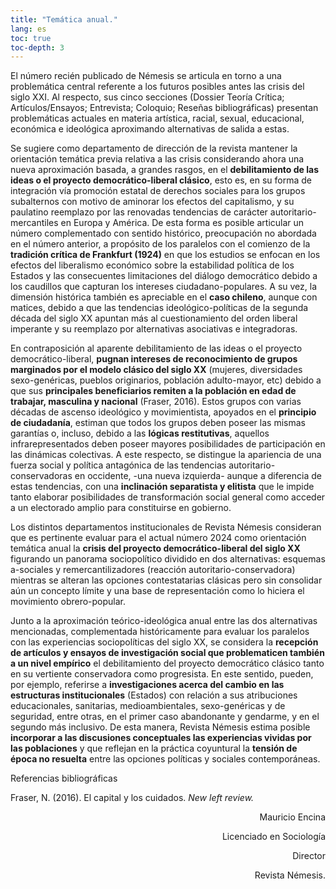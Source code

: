 ---
title: "Temática anual."
lang: es
toc: true
toc-depth: 3
---

El número recién publicado de Némesis se articula en torno a una problemática central referente a los futuros posibles antes las crisis del siglo XXI. Al respecto, sus cinco secciones (Dossier Teoría Crítica; Artículos/Ensayos; Entrevista; Coloquio; Reseñas bibliográficas) presentan problemáticas actuales en materia artística, racial, sexual, educacional, económica e ideológica aproximando alternativas de salida a estas. 

Se sugiere como departamento de dirección de la revista mantener la orientación temática previa relativa a las crisis considerando ahora una nueva aproximación basada, a grandes rasgos, en el **debilitamiento de las ideas o el proyecto democrático-liberal clásico**, esto es, en su forma de integración vía promoción estatal de derechos sociales para los grupos subalternos con motivo de aminorar los efectos del capitalismo, y su paulatino reemplazo por las renovadas tendencias de carácter autoritario-mercantiles en Europa y América. De esta forma es posible articular un número complementado con sentido histórico, preocupación no abordada en el número anterior, a propósito de los paralelos con el comienzo de la **tradición crítica de Frankfurt (1924)** en que los estudios se enfocan en los efectos del liberalismo económico sobre la estabilidad política de los Estados y las consecuentes limitaciones del diálogo democrático debido a los caudillos que capturan los intereses ciudadano-populares. A su vez, la dimensión histórica también es apreciable en el **caso chileno**, aunque con matices, debido a que las tendencias ideológico-políticas de la segunda década del siglo XX apuntan más al cuestionamiento del orden liberal imperante y su reemplazo por alternativas asociativas e integradoras. 

En contraposición al aparente debilitamiento de las ideas o el proyecto democrático-liberal, **pugnan intereses de reconocimiento de grupos marginados por el modelo clásico del siglo XX** (mujeres, diversidades sexo-genéricas, pueblos originarios, población adulto-mayor, etc) debido a que sus **principales beneficiarios remiten a la población en edad de trabajar, masculina y nacional** (Fraser, 2016). Estos grupos con varias décadas de ascenso ideológico y movimientista, apoyados en el **principio de ciudadanía**, estiman que todos los grupos deben poseer las mismas garantías o, incluso, debido a las **lógicas restitutivas**, aquellos infrarepresentados deben poseer mayores posibilidades de participación en las dinámicas colectivas. A este respecto, se distingue la apariencia de una fuerza social y política antagónica de las tendencias autoritario-conservadoras en occidente, -una nueva izquierda- aunque a diferencia de estas tendencias, con una **inclinación separatista y elitista** que le impide tanto elaborar posibilidades de transformación social general como acceder a un electorado amplio para constituirse en gobierno. 

Los distintos departamentos institucionales de Revista Némesis consideran que es pertinente evaluar para el actual número 2024 como orientación temática anual la **crisis del proyecto democrático-liberal del siglo XX** figurando un panorama sociopolítico dividido en dos alternativas: esquemas a-sociales y remercantilizadores (reacción autoritario-conservadora) mientras se alteran las opciones contestatarias clásicas pero sin consolidar aún un concepto límite y una base de representación como lo hiciera el movimiento obrero-popular. 

Junto a la aproximación teórico-ideológica anual entre las dos alternativas mencionadas, complementada históricamente para evaluar los paralelos con las experiencias sociopolíticas del siglo XX, se considera la **recepción de artículos y ensayos de investigación social que problematicen también a un nivel empírico** el debilitamiento del proyecto democrático clásico tanto en su vertiente conservadora como progresista. En este sentido, pueden, por ejemplo, referirse a **investigaciones acerca del cambio en las estructuras institucionales** (Estados) con relación a sus atribuciones educacionales, sanitarias, medioambientales, sexo-genéricas y de seguridad, entre otras, en el primer caso abandonante y gendarme, y en el segundo más inclusivo. De esta manera, Revista Némesis estima posible **incorporar a las discusiones conceptuales las experiencias vividas por las poblaciones** y que reflejan en la práctica coyuntural la **tensión de época no resuelta** entre las opciones políticas y sociales contemporáneas. 

Referencias bibliográficas

Fraser, N. (2016). El capital y los cuidados. *New left review.* 

::: {style="text-align: right;"}
Mauricio Encina

Licenciado en Sociología

Director

Revista Némesis.
:::
